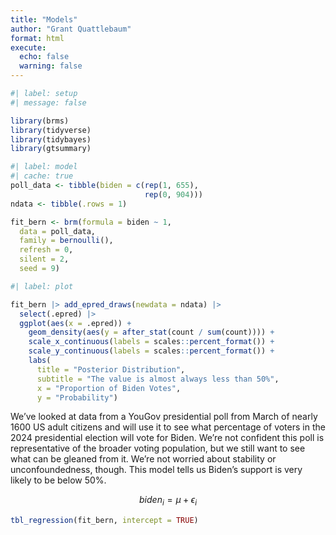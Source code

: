 ```yaml
---
title: "Models"
author: "Grant Quattlebaum"
format: html
execute: 
  echo: false
  warning: false
---
```




```r
#| label: setup
#| message: false

library(brms)
library(tidyverse)
library(tidybayes)
library(gtsummary)
```

```r
#| label: model
#| cache: true
poll_data <- tibble(biden = c(rep(1, 655), 
                              rep(0, 904)))
ndata <- tibble(.rows = 1)

fit_bern <- brm(formula = biden ~ 1, 
  data = poll_data, 
  family = bernoulli(),
  refresh = 0, 
  silent = 2, 
  seed = 9)
```

```r
#| label: plot

fit_bern |> add_epred_draws(newdata = ndata) |>
  select(.epred) |>
  ggplot(aes(x = .epred)) +
    geom_density(aes(y = after_stat(count / sum(count)))) + 
    scale_x_continuous(labels = scales::percent_format()) + 
    scale_y_continuous(labels = scales::percent_format()) +
    labs(
      title = "Posterior Distribution",
      subtitle = "The value is almost always less than 50%",
      x = "Proportion of Biden Votes",
      y = "Probability")
```

We've looked at data from a YouGov presidential poll from March of nearly 1600 US adult citizens and will use it to see what percentage of voters in the 2024 presidential election will vote for Biden. We're not confident this poll is representative of the broader voting population, but we still want to see what can be gleaned from it. We're not worried about stability or unconfoundedness, though. This model tells us Biden's support is very likely to be below 50%.

$$ biden_i =  \mu + \epsilon_i $$

```r
tbl_regression(fit_bern, intercept = TRUE)
```

